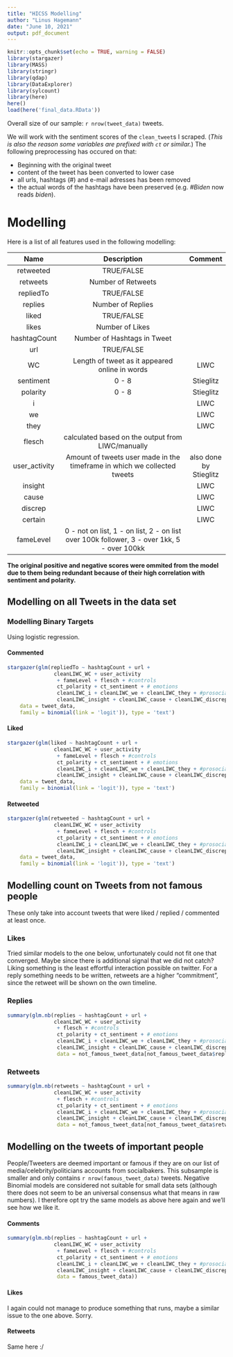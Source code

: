 ```yaml
---
title: "HICSS Modelling"
author: "Linus Hagemann"
date: "June 10, 2021"
output: pdf_document
---
```


```r
knitr::opts_chunk$set(echo = TRUE, warning = FALSE)
library(stargazer)
library(MASS)
library(stringr)
library(qdap)
library(DataExplorer)
library(sylcount)
library(here)
here()
load(here('final_data.RData'))
```

Overall size of our sample: `r nrow(tweet_data)` tweets.

We will work with the sentiment scores of the `clean_tweet`s I scraped. (*This is also the reason some variables are prefixed with `ct` or similar.*) The following preprocessing has occured on that:

- Beginning with the original tweet
- content of the tweet has been converted to lower case
- all urls, hashtags (#) and e-mail adresses has been removed
- the actual words of the hashtags have been preserved (e.g. *#Biden* now reads *biden*).

# Modelling

Here is a list of all features used in the following modelling:

|           Name          |                                         Description                                        |          Comment         |
|:-----------------------:|:------------------------------------------------------------------------------------------:|:------------------------:|
|        retweeted        |                                         TRUE/FALSE                                         |                          |
|         retweets        |                                     Number of Retweets                                     |                          |
|        repliedTo        |                                         TRUE/FALSE                                         |                          |
|         replies         |                                      Number of Replies                                     |                          |
|          liked          |                                         TRUE/FALSE                                         |                          |
|          likes          |                                       Number of Likes                                      |                          |
|       hashtagCount      |                                 Number of Hashtags in Tweet                                |                          |
|           url           |                                         TRUE/FALSE                                         |                          |
|            WC           |                       Length of tweet as it appeared online in words                       |           LIWC           |
|     sentiment           |                            0 - 8                                                           |      Stieglitz           |
|     polarity            |                            0 - 8                                                           |      Stieglitz           |
|            i            |                                                                                            |           LIWC           |
|            we           |                                                                                            |           LIWC           |
|           they          |                                                                                            |           LIWC           |
|          flesch         |                      calculated based on the output from LIWC/manually                     |                          |
|      user_activity      |          Amount of tweets user made in the timeframe in which we collected tweets          |  also done by Stieglitz  |
|         insight         |                                                                                            |           LIWC           |
|          cause          |                                                                                            |           LIWC           |
|         discrep         |                                                                                            |           LIWC           |
|         certain         |                                                                                            |           LIWC           |
|        fameLevel        | 0 - not on list, 1 - on list, 2 - on list over 100k follower, 3 - over 1kk, 5 - over 100kk |                          |

**The original positive and negative scores were ommited from the model due to them being redundant because of their high correlation with sentiment and polarity.**

## Modelling on all Tweets in the data set

### Modelling Binary Targets

Using logistic regression.

#### Commented

```r
stargazer(glm(repliedTo ~ hashtagCount + url + 
               cleanLIWC_WC + user_activity
                + fameLevel + flesch + #controls
                ct_polarity + ct_sentiment + # emotions
                cleanLIWC_i + cleanLIWC_we + cleanLIWC_they + #prosocial
                cleanLIWC_insight + cleanLIWC_cause + cleanLIWC_discrep + cleanLIWC_certain,
    data = tweet_data,
    family = binomial(link = 'logit')), type = 'text')
```

#### Liked

```r
stargazer(glm(liked ~ hashtagCount + url + 
               cleanLIWC_WC + user_activity
                + fameLevel + flesch + #controls
                ct_polarity + ct_sentiment + # emotions
                cleanLIWC_i + cleanLIWC_we + cleanLIWC_they + #prosocial
                cleanLIWC_insight + cleanLIWC_cause + cleanLIWC_discrep + cleanLIWC_certain,
    data = tweet_data,
    family = binomial(link = 'logit')), type = 'text')
```

#### Retweeted

```r
stargazer(glm(retweeted ~ hashtagCount + url + 
               cleanLIWC_WC + user_activity
                + fameLevel + flesch + #controls
                ct_polarity + ct_sentiment + # emotions
                cleanLIWC_i + cleanLIWC_we + cleanLIWC_they + #prosocial
                cleanLIWC_insight + cleanLIWC_cause + cleanLIWC_discrep + cleanLIWC_certain,
    data = tweet_data,
    family = binomial(link = 'logit')), type = 'text')
```


## Modelling count on Tweets from not famous people

These only take into account tweets that were liked / replied / commented at least once.

### Likes

Tried similar models to the one below, unfortunately could not fit one that converged. Maybe since there is additional signal that we did not catch?
Liking something is the least effortful interaction possible on twitter. For a reply something needs to be written, retweets are a higher "commitment", since the retweet will be shown on the own timeline.

### Replies

```r
summary(glm.nb(replies ~ hashtagCount + url + 
               cleanLIWC_WC + user_activity
                + flesch + #controls
                ct_polarity + ct_sentiment + # emotions
                cleanLIWC_i + cleanLIWC_we + cleanLIWC_they + #prosocial
                cleanLIWC_insight + cleanLIWC_cause + cleanLIWC_discrep + cleanLIWC_certain,
                data = not_famous_tweet_data[not_famous_tweet_data$replies > 0,]))
```

### Retweets

```r
summary(glm.nb(retweets ~ hashtagCount + url + 
               cleanLIWC_WC + user_activity
                + flesch + #controls
                ct_polarity + ct_sentiment + # emotions
                cleanLIWC_i + cleanLIWC_we + cleanLIWC_they + #prosocial
                cleanLIWC_insight + cleanLIWC_cause + cleanLIWC_discrep + cleanLIWC_certain,
                data = not_famous_tweet_data[not_famous_tweet_data$retweets > 0,]))
```


## Modelling on the tweets of important people

People/Tweeters are deemed important or famous if they are on our list of media/celebrity/politicians accounts from socialbakers.
This subsample is smaller and only contains `r nrow(famous_tweet_data)` tweets. Negative Binomial models are considered not suitable for small data sets (although there does not seem to be an universal consensus what that means in raw numbers). I therefore opt try the same models as above here again and we'll see how we like it.


#### Comments

```r
summary(glm.nb(replies ~ hashtagCount + url + 
               cleanLIWC_WC + user_activity
                + fameLevel + flesch + #controls
                ct_polarity + ct_sentiment + # emotions
                cleanLIWC_i + cleanLIWC_we + cleanLIWC_they + #prosocial
                cleanLIWC_insight + cleanLIWC_cause + cleanLIWC_discrep + cleanLIWC_certain,
                data = famous_tweet_data))
```

#### Likes

I again could not manage to produce something that runs, maybe a similar issue to the one above. Sorry.

#### Retweets

Same here :/

